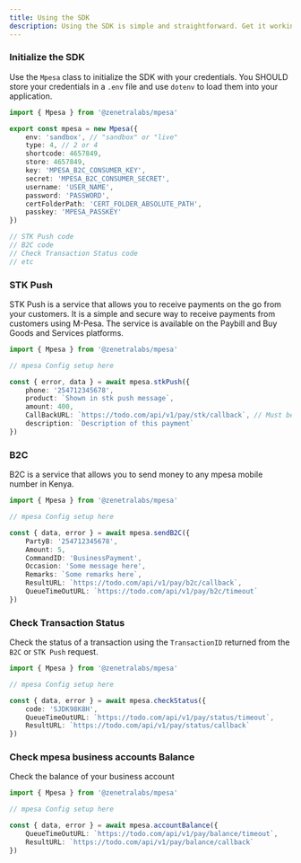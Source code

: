 ```yaml
---
title: Using the SDK
description: Using the SDK is simple and straightforward. Get it working in minutes!
---
```


### Initialize the SDK
Use the `Mpesa` class to initialize the SDK with your credentials. You SHOULD store your credentials in a `.env` file and use `dotenv` to load them into your application.

```typescript title="index.ts"
import { Mpesa } from '@zenetralabs/mpesa'

export const mpesa = new Mpesa({
    env: 'sandbox', // "sandbox" or "live"
    type: 4, // 2 or 4
    shortcode: 4657849,
    store: 4657849,
    key: 'MPESA_B2C_CONSUMER_KEY',
    secret: 'MPESA_B2C_CONSUMER_SECRET',
    username: 'USER_NAME',
    password: 'PASSWORD',
    certFolderPath: 'CERT_FOLDER_ABSOLUTE_PATH',
    passkey: 'MPESA_PASSKEY'
})

// STK Push code
// B2C code
// Check Transaction Status code
// etc
```

### STK Push

STK Push is a service that allows you to receive payments on the go from your customers. It is a simple and secure way to receive payments from customers using M-Pesa. The service is available on the
Paybill and Buy Goods and Services platforms.

```typescript title="stk-push.ts"
import { Mpesa } from '@zenetralabs/mpesa'

// mpesa Config setup here

const { error, data } = await mpesa.stkPush({
    phone: '254712345678',
    product: `Shown in stk push message`,
    amount: 400,
    CallBackURL: `https://todo.com/api/v1/pay/stk/callback`, // Must be https secure
    description: `Description of this payment`
})
```

### B2C

B2C is a service that allows you to send money to any mpesa mobile number in Kenya.

```typescript title="b2c.ts"
import { Mpesa } from '@zenetralabs/mpesa'

// mpesa Config setup here

const { data, error } = await mpesa.sendB2C({
    PartyB: '254712345678',
    Amount: 5,
    CommandID: 'BusinessPayment',
    Occasion: 'Some message here',
    Remarks: `Some remarks here`,
    ResultURL: `https://todo.com/api/v1/pay/b2c/callback`,
    QueueTimeOutURL: `https://todo.com/api/v1/pay/b2c/timeout`
})
```

### Check Transaction Status

Check the status of a transaction using the `TransactionID` returned from the `B2C` or `STK Push` request.

```typescript title="transaction-status.ts"
import { Mpesa } from '@zenetralabs/mpesa'

// mpesa Config setup here

const { data, error } = await mpesa.checkStatus({
    code: 'SJDK98K8H',
    QueueTimeOutURL: `https://todo.com/api/v1/pay/status/timeout`,
    ResultURL: `https://todo.com/api/v1/pay/status/callback`
})
```

### Check mpesa business accounts Balance

Check the balance of your business account

```typescript title="balance.ts"
import { Mpesa } from '@zenetralabs/mpesa'

// mpesa Config setup here

const { data, error } = await mpesa.accountBalance({
    QueueTimeOutURL: `https://todo.com/api/v1/pay/balance/timeout`,
    ResultURL: `https://todo.com/api/v1/pay/balance/callback`
})
```
